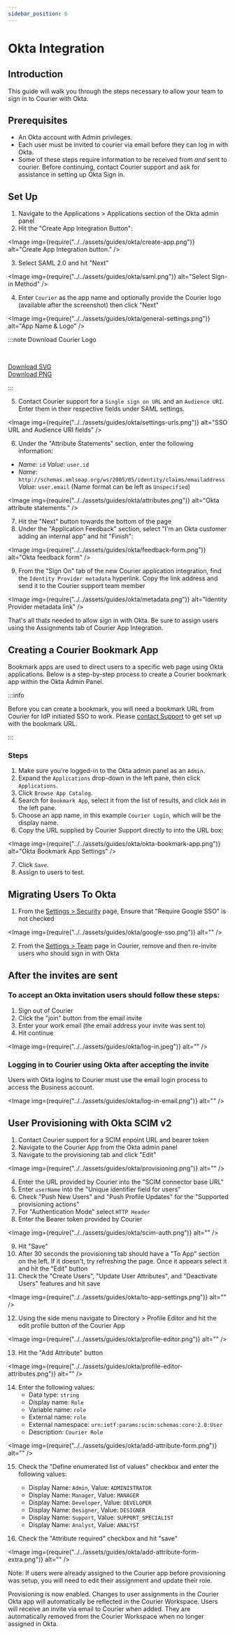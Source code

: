 ```yaml
---
sidebar_position: 6
---
```



# Okta Integration 

## Introduction

This guide will walk you through the steps necessary to allow your team to sign in to Courier with Okta.

## Prerequisites

- An Okta account with Admin privileges.
- Each user must be invited to courier via email before they can log in with Okta.
- Some of these steps require information to be received from _and_ sent to courier. Before continuing, contact Courier support and ask for assistance in setting up Okta Sign in.

## Set Up

1. Navigate to the Applications > Applications section of the Okta admin panel
2. Hit the "Create App Integration Button":

<Image
  img={require("../../assets/guides/okta/create-app.png")}
  alt="Create App Integration button."
/>

3. Select SAML 2.0 and hit "Next"

<Image img={require("../../assets/guides/okta/saml.png")} alt="Select Sign-in Method" />

4. Enter `Courier` as the app name and optionally provide the Courier logo (available after the screenshot) then click "Next"

<Image img={require("../../assets/guides/okta/general-settings.png")} alt="App Name & Logo" />

:::note Download Courier Logo

<CourierSvg class="" /><br />

<div class="button-group">
  <a class="button button--primary" href="pathname:///img/logo_2023.svg"  download="courier_logo" >Download SVG </a><br />
  <a class="button button--primary" href="pathname:///img/logo_2023.png"  download="courier_logo" >Download PNG </a>
</div>

:::

5. Contact Courier support for a `Single sign on URL` and an `Audience URI`. Enter them in their respective fields under SAML settings.

<Image
  img={require("../../assets/guides/okta/settings-urls.png")}
  alt="SSO URL and Audience URI fields"
/>  

6. Under the "Attribute Statements" section, enter the following information:

- _Name_: `id` _Value_: `user.id`
- _Name_: `http://schemas.xmlsoap.org/ws/2005/05/identity/claims/emailaddress` _Value_: `user.email`
  (Name format can be left as `Unspecified`)

<Image img={require("../../assets/guides/okta/attributes.png")} alt="Okta attribute statements." />

7. Hit the "Next" button towards the bottom of the page
8. Under the "Application Feedback" section, select "I'm an Okta customer adding an internal app" and hit "Finish":

<Image img={require("../../assets/guides/okta/feedback-form.png")} alt="Okta feedback form" />

9. From the "Sign On" tab of the new Courier application integration, find the `Identity Provider metadata` hyperlink. Copy the link address and send it to the Courier support team member

<Image
  img={require("../../assets/guides/okta/metadata.png")}
  alt="Identity Provider metadata link"
/>

That's all thats needed to allow sign in with Okta. Be sure to assign users using the Assignments tab of Courier App Integration.

## Creating a Courier Bookmark App

Bookmark apps are used to direct users to a specific web page using Okta applications. Below is a step-by-step process to create a Courier bookmark app within the Okta Admin Panel.

:::info

Before you can create a bookmark, you will need a bookmark URL from Courier for IdP initiated SSO to work. Please [contact Support](mailto:support@courier.com) to get set up with the bookmark URL.

:::

### Steps

1. Make sure you're logged-in to the Okta admin panel as an `Admin`.
2. Expand the `Applications` drop-down in the left pane, then click `Applications`.
3. Click `Browse App Catalog`.
4. Search for `Bookmark App`, select it from the list of results, and click `Add` in the left pane.
5. Choose an app name, in this example `Courier Login`, which will be the display name.
6. Copy the URL supplied by Courier Support directly to into the URL box:

<Image img={require("../../assets/guides/okta/okta-bookmark-app.png")} alt="Okta Bookmark App Settings" />

7. Click `Save`.
8. Assign to users to test.

## Migrating Users To Okta

1. From the [Settings > Security](https://app.courier.com/settings/security) page, Ensure that "Require Google SSO" is not checked

<Image img={require("../../assets/guides/okta/google-sso.png")} alt="" />

2. From the [Settings > Team](https://app.courier.com/settings/team) page in Courier, remove and then re-invite users who should sign in with Okta

## After the invites are sent

### To accept an Okta invitation users should follow these steps:

1. Sign out of Courier
2. Click the "join" button from the email invite
3. Enter your work email (the email address your invite was sent to)
4. Hit continue

<Image img={require("../../assets/guides/okta/log-in.jpeg")} alt="" />

### Logging in to Courier using Okta after accepting the invite

Users with Okta logins to Courier must use the email login process to access the Business account.

<Image img={require("../../assets/guides/okta/log-in-email.png")} alt="" />

## User Provisioning with Okta SCIM v2

1. Contact Courier support for a SCIM enpoint URL and bearer token
2. Navigate to the Courier App from the Okta admin panel
3. Navigate to the provisioning tab and click "Edit"

<Image img={require("../../assets/guides/okta/provisioning.png")} alt="" />

4. Enter the URL provided by Courier into the "SCIM connector base URL"
5. Enter `userName` into the "Unique identifier field for users"
6. Check "Push New Users" and "Push Profile Updates" for the "Supported provisioning actions"
7. For "Authentication Mode" select `HTTP Header`
8. Enter the Bearer token provided by Courier

<Image img={require("../../assets/guides/okta/scim-auth.png")} alt="" />

9. Hit "Save"
10. After 30 seconds the provisioning tab should have a "To App" section on the left. If it doesn't, try refreshing the page. Once it appears select it and hit the "Edit" button
11. Check the "Create Users", "Update User Attributes", and "Deactivate Users" features and hit save

<Image img={require("../../assets/guides/okta/to-app-settings.png")} alt="" />

12. Using the side menu navigate to Directory > Profile Editor and hit the edit profile button of the Courier App

<Image img={require("../../assets/guides/okta/profile-editor.png")} alt="" />

13. Hit the "Add Attribute" button

<Image img={require("../../assets/guides/okta/profile-editor-attributes.png")} alt="" />

14. Enter the following values:
    - Data type: `string`
    - Display name: `Role`
    - Variable name: `role`
    - External name: `role`
    - External namespace: `urn:ietf:params:scim:schemas:core:2.0:User`
    - Description: `Courier Role`

<Image img={require("../../assets/guides/okta/add-attribute-form.png")} alt="" />

15. Check the "Define enumerated list of values" checkbox and enter the following values:

    - Display Name: `Admin`, Value: `ADMINISTRATOR`
    - Display Name: `Manager`, Value: `MANAGER`
    - Display Name: `Developer`, Value: `DEVELOPER`
    - Display Name: `Designer`, Value: `DESIGNER`
    - Display Name: `Support`, Value: `SUPPORT_SPECIALIST`
    - Display Name: `Analyst`, Value: `ANALYST`

16. Check the "Attribute required" checkbox and hit "save"

<Image img={require("../../assets/guides/okta/add-attribute-form-extra.png")} alt="" />

Note: If users were already assigned to the Courier app before provisioning was setup, you will need to edit their assignment and update their role.

Provisioning is now enabled. Changes to user assignments in the Courier Okta app will automatically be reflected in the Courier Workspace. Users will receive an invite via email to Courier when added. They are automatically removed from the Courier Workspace when no longer assigned in Okta.
